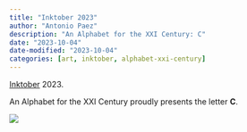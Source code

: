 ```yaml
---
title: "Inktober 2023"
author: "Antonio Paez"
description: "An Alphabet for the XXI Century: C"
date: "2023-10-04"
date-modified: "2023-10-04"
categories: [art, inktober, alphabet-xxi-century] 
---
```


[Inktober](https://inktober.com/) 2023.  
  
An Alphabet for the XXI Century proudly presents the letter **C**.  

![](AXXI-C.png)

